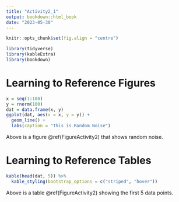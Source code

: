 ```yaml
---
title: "Activity2_1"
output: bookdown::html_book
date: "2023-05-30"
---
```


```r
knitr::opts_chunk$set(fig.align = "centre")
```

```r
library(tidyverse)
library(kableExtra)
library(bookdown)
```

# Learning to Reference Figures

```r
x = seq(1:100) 
y = rnorm(100) 
dat = data.frame(x, y) 
ggplot(dat, aes(x = x, y = y)) + 
  geom_line() + 
  labs(caption = "This is Random Noise")
```

Above is a figure \@ref(FigureActivity2) that shows random noise. 

# Learning to Reference Tables 

```r
kable(head(dat, 5)) %>%
  kable_styling(bootstrap_options = c("striped", "hover"))
```

Above is a table \@ref(FigureActivity2) showing the first 5 data points. 

